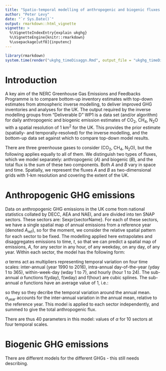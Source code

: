 ```yaml
---
title: "Spatio-temporal modelling of anthropogenic and biogenic fluxes of greenhouse gases in the UK"
author: "Peter Levy"
date: "`r Sys.Date()`"
output: rmarkdown::html_vignette
vignette: >
  %\VignetteIndexEntry{explain ukghg}
  %\VignetteEngine{knitr::rmarkdown}
  %\usepackage[utf8]{inputenc}
---
```


```r
library(rmarkdown)
system.time(render("ukghg_timeDisaggn.Rmd", output_file = "ukghg_timeDisaggn.html"))
```

# Introduction
A key aim of the NERC Greenhouse Gas Emissions and Feedbacks Programme is to compare bottom-up inventory estimates with top-down estimates from atmospheric inverse modelling, to deliver improved GHG inventories and analyses for the UK.  The output required by the inverse modelling groups from "Deliverable D" WP1 is a data set (and/or algorithm) for daily anthropogenic and biogenic emission estimates of CO$_2$, CH$_4$, N$_2$O with a spatial resolution of 1 km$^2$ for the UK.  This provides the prior estimate (spatially- and temporally-resolved) for the inverse modelling, and the bottom-up data set against which to compare top-down model results.  

There are three greenhouse gases to consider (CO$_2$, CH$_4$, N$_2$O), but the following applies equally to all of them.  We distinguish two types of fluxes, which we model separately: anthropogenic ($A$) and biogenic ($B$), and the total flux is the sum of these two components. Both $A$ and $B$ vary in space and time.  Spatially, we represent the fluxes $A$ and $B$ as two-dimensional grids with 1-km resolution and covering the extent of the UK.

# Anthropogenic GHG emissions
Data on anthropogenic GHG emissions in the UK come from national statistics collated by DECC, AEA and NAEI, and are divided into ten SNAP sectors.  These sectors are: Sexpr{sectorName}.  For each of these sectors, we have a single spatial map of annual emissions from a reference year (denoted $A_\mathrm{ref}$), so for the moment, we consider the relative spatial pattern for each sector to be fixed. 
The modelling applied here extrapolates and disaggregates emissions to time, $t$, so that we can predict a spatial map of emissions, $A$, for any sector in any hour, of any weekday, on any day, of any year.  Within each sector, the model has the following form:

\begin{align}
A_t =& A_\mathrm{ref} \times \alpha_t 
\\ 
\text{which can be decomposed to:} \\
\alpha_t =& 
  \alpha_\mathrm{year} \, \times \,
  \alpha_\mathrm{yday} \, \times 
  \alpha_\mathrm{wday} \, \times \, 
  \alpha_\mathrm{hour} \\
\\
\text{where:} \\
\\
\alpha_\mathrm{year} =& \mathrm{f(year)} \\
\alpha_\mathrm{yday} =& \mathrm{f(yday)} \\
\alpha_\mathrm{wday} =& \mathrm{f(wday)} \\
\alpha_\mathrm{hour} =& \mathrm{f(hour)}.
\end{align}

$\alpha$ terms act as multipliers representing temporal variation on four time scales: inter-annual (year 1990 to 2016), intra-annual day-of-the-year (yday 1 to 365), within-week-day (wday 1 to 7), and hourly (hour 1 to 24).  The sub-annual $\alpha$ functions f(yday), f(wday) and f(hour) are cubic splines.  The sub-annual $\alpha$ functions have an average value of 1, i.e.:

\begin{align}
\frac{1}{365}\sum_{j=1}^{365}\alpha_\mathrm{yday}(j) =& 1 \\
\frac{1}{7}  \sum_{d=1}^{7}  \alpha_\mathrm{wday}(d) =& 1 \\
\frac{1}{24} \sum_{h=1}^{24} \alpha_\mathrm{hour}(h) =& 1
\end{align}

so they so they decribe the temporal variation around the annual mean.  $\alpha_\mathrm{year}$ accounts for the inter-annual variation in the annual mean, relative to the reference year.  This model is applied to each sector independently, and summed to give the total anthropogenic flux.

\begin{align}
A(t) = \sum_{i=1}^{n_\mathrm{sector}} A_{i,\mathrm{ref}} \times \alpha_{i,t}
\end{align}

There are thus 40 parameters in this model: values of $\alpha$ for 10 sectors at four temporal scales.

# Biogenic GHG emissions
There are different models for the different GHGs - this still needs describing.

